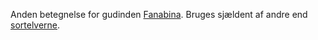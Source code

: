 {{title:Den Sorte Moder}}
{{author:Laura Holmegaard}}
{{timestamp:2009-09-19T09:03:05Z}}
{{copyright:Den Sorte Moder}}
Anden betegnelse for gudinden [[Fanabina]]. Bruges sjældent af andre end [[sortelver|sortelverne]].